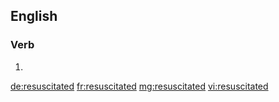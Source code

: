 ==English==

===Verb===
{{head|en|verb form}}

# {{en-past of|resuscitate}}

[[de:resuscitated]]
[[fr:resuscitated]]
[[mg:resuscitated]]
[[vi:resuscitated]]